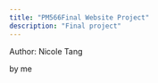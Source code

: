 ```yaml
---
title: "PM566Final Website Project"
description: "Final project"
---
```


Author: Nicole Tang

by me